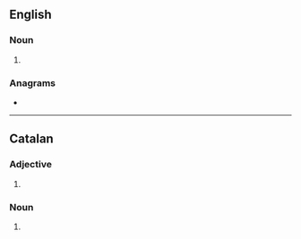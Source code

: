 ==English==

===Noun===
{{head|en|noun form}}

# {{plural of|en|mural}}

===Anagrams===
* {{anagrams|en|a=almrsu|larums|rumals}}

----

==Catalan==

===Adjective===
{{head|ca|adjective form}}

# {{plural of|ca|mural}}

===Noun===
{{head|ca|noun form}}

# {{plural of|ca|mural}}